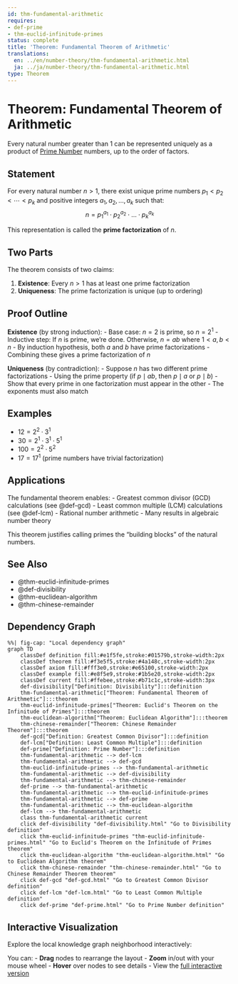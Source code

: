 ```yaml
---
id: thm-fundamental-arithmetic
requires:
- def-prime
- thm-euclid-infinitude-primes
status: complete
title: 'Theorem: Fundamental Theorem of Arithmetic'
translations:
  en: ../en/number-theory/thm-fundamental-arithmetic.html
  ja: ../ja/number-theory/thm-fundamental-arithmetic.html
type: Theorem
---
```


# Theorem: Fundamental Theorem of Arithmetic {#thm-fundamental-arithmetic}

Every natural number greater than 1 can be represented uniquely as a product of [Prime Number](def-prime.qmd) numbers, up to the order of factors.

## Statement

For every natural number $n > 1$, there exist unique prime numbers $p_1 < p_2 < \cdots < p_k$ and positive integers $a_1, a_2, \ldots, a_k$ such that:
$$n = p_1^{a_1} \cdot p_2^{a_2} \cdot \ldots \cdot p_k^{a_k}$$

This representation is called the **prime factorization** of $n$.

## Two Parts

The theorem consists of two claims:

1. **Existence**: Every $n > 1$ has at least one prime factorization
2. **Uniqueness**: The prime factorization is unique (up to ordering)

## Proof Outline

**Existence** (by strong induction):
- Base case: $n = 2$ is prime, so $n = 2^1$
- Inductive step: If $n$ is prime, we're done. Otherwise, $n = ab$ where $1 < a, b < n$
- By induction hypothesis, both $a$ and $b$ have prime factorizations
- Combining these gives a prime factorization of $n$

**Uniqueness** (by contradiction):
- Suppose $n$ has two different prime factorizations
- Using the prime property (if $p \mid ab$, then $p \mid a$ or $p \mid b$)
- Show that every prime in one factorization must appear in the other
- The exponents must also match

## Examples

- $12 = 2^2 \cdot 3^1$
- $30 = 2^1 \cdot 3^1 \cdot 5^1$
- $100 = 2^2 \cdot 5^2$
- $17 = 17^1$ (prime numbers have trivial factorization)

## Applications

The fundamental theorem enables:
- Greatest common divisor (GCD) calculations (see @def-gcd)
- Least common multiple (LCM) calculations (see @def-lcm)
- Rational number arithmetic
- Many results in algebraic number theory

This theorem justifies calling primes the "building blocks" of the natural numbers.

## See Also

- @thm-euclid-infinitude-primes
- @def-divisibility
- @thm-euclidean-algorithm
- @thm-chinese-remainder

## Dependency Graph

```mermaid
%%| fig-cap: "Local dependency graph"
graph TD
    classDef definition fill:#e1f5fe,stroke:#01579b,stroke-width:2px
    classDef theorem fill:#f3e5f5,stroke:#4a148c,stroke-width:2px
    classDef axiom fill:#fff3e0,stroke:#e65100,stroke-width:2px
    classDef example fill:#e8f5e9,stroke:#1b5e20,stroke-width:2px
    classDef current fill:#ffebee,stroke:#b71c1c,stroke-width:3px
    def-divisibility["Definition: Divisibility"]:::definition
    thm-fundamental-arithmetic["Theorem: Fundamental Theorem of Arithmetic"]:::theorem
    thm-euclid-infinitude-primes["Theorem: Euclid's Theorem on the Infinitude of Primes"]:::theorem
    thm-euclidean-algorithm["Theorem: Euclidean Algorithm"]:::theorem
    thm-chinese-remainder["Theorem: Chinese Remainder Theorem"]:::theorem
    def-gcd["Definition: Greatest Common Divisor"]:::definition
    def-lcm["Definition: Least Common Multiple"]:::definition
    def-prime["Definition: Prime Number"]:::definition
    thm-fundamental-arithmetic --> def-lcm
    thm-fundamental-arithmetic --> def-gcd
    thm-euclid-infinitude-primes --> thm-fundamental-arithmetic
    thm-fundamental-arithmetic --> def-divisibility
    thm-fundamental-arithmetic --> thm-chinese-remainder
    def-prime --> thm-fundamental-arithmetic
    thm-fundamental-arithmetic --> thm-euclid-infinitude-primes
    thm-fundamental-arithmetic --> def-prime
    thm-fundamental-arithmetic --> thm-euclidean-algorithm
    def-lcm --> thm-fundamental-arithmetic
    class thm-fundamental-arithmetic current
    click def-divisibility "def-divisibility.html" "Go to Divisibility definition"
    click thm-euclid-infinitude-primes "thm-euclid-infinitude-primes.html" "Go to Euclid's Theorem on the Infinitude of Primes theorem"
    click thm-euclidean-algorithm "thm-euclidean-algorithm.html" "Go to Euclidean Algorithm theorem"
    click thm-chinese-remainder "thm-chinese-remainder.html" "Go to Chinese Remainder Theorem theorem"
    click def-gcd "def-gcd.html" "Go to Greatest Common Divisor definition"
    click def-lcm "def-lcm.html" "Go to Least Common Multiple definition"
    click def-prime "def-prime.html" "Go to Prime Number definition"
```

## Interactive Visualization

Explore the local knowledge graph neighborhood interactively:

::: {.graph-viz data-id="thm-fundamental-arithmetic" data-width="700" data-height="500"}
:::

You can:
- **Drag** nodes to rearrange the layout
- **Zoom** in/out with your mouse wheel
- **Hover** over nodes to see details
- View the [full interactive version](../../output/interactive/thm-fundamental-arithmetic.html){target="_blank"}
